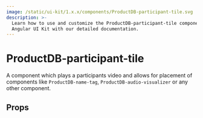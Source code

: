 ```yaml
---
image: /static/ui-kit/1.x.x/components/ProductDB-participant-tile.svg
description: >-
  Learn how to use and customize the ProductDB-participant-tile component in ProductDB's
  Angular UI Kit with our detailed documentation.
---
```


# ProductDB-participant-tile

A component which plays a participants video and allows for placement
of components like `ProductDB-name-tag`, `ProductDB-audio-visualizer` or any other component.

## Props

<PropsTable of="ProductDB-participant-tile" />

<head>
  <title>Angular UI Kit ProductDB-participant-tile</title>
</head>
